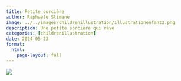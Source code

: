 ```yaml
---
title: Petite sorcière
author: Raphaële Slimane
image: ../../images/childrenillustration/illustrationenfant2.png
description: Une petite sorcière qui rève
categories: [childrenillustration]
date: 2024-05-23
format:
  html:
    page-layout: full
---
```


![](../../images/childrenillustration/illustrationenfant2.png)

